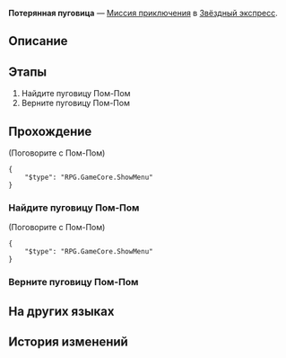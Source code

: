 {{Дополнить|Диалоги.}}
{{Миссия Инфобокс
|id              = 4050011
|Название        = 
|Изображение     = Миссия Освоения Потерянная пуговица.png
|Тип             = Миссия приключения
|События         = 
|Глава           = 
|Условия         = 
|Персонажи       = Первопроходец; Пом-Пом
|СтартЛокация    = Общий вагон
|Мир             = Звёздный экспресс
|Локации         = Общий вагон
|Предыдущая      = 
|Следующая       = 
|Награды         = Разрежённый эфир*2; Feather of Flame*1; Кредиты*8 000
}}
'''Потерянная пуговица''' — [[Миссия приключения]] в [[Звёздный экспресс]].

==Описание==
{{Описание|<!--официальное описание из Перекрёстка судеб-->}}

==Этапы==
# Найдите пуговицу Пом-Пом
# Верните пуговицу Пом-Пом

==Прохождение==
{{Дополнить}}



;(Поговорите с Пом-Пом)
<!--Unknown TalkSentence: 405000000-->
<pre>{
	"$type": "RPG.GameCore.ShowMenu"
}</pre>
{{Диалог Конец}}

===Найдите пуговицу Пом-Пом===
{{Описание миссии|локация=Общий вагон|Пом-Пом потеряла пуговицу. Помогите с поисками.}}
{{Диалог Начало}}


;(Поговорите с Пом-Пом)
<!--Unknown TalkSentence: 405000000-->
<pre>{
	"$type": "RPG.GameCore.ShowMenu"
}</pre>
{{Диалог Конец}}

===Верните пуговицу Пом-Пом===
{{Описание миссии|локация=Общий вагон|Отдайте Пом-Пом найденную пуговицу. Кстати, а с чего бы это пуговице вот так просто отпадать?}}
{{Диалог Начало}}

{{Диалог Конец}}

==На других языках==
{{На других языках
|en   = The Lost Button
|zhs  = 遗失的纽扣
|zht  = 遺失的鈕扣
|ja   = 失くしたボタン
|ko   = 잃어버린 단추
|es   = El botón perdido
|fr   = Le bouton perdu
|ru   = Потерянная пуговица
|th   = กระดุมที่หายไป
|vi   = Chiếc Nút Bị Mất
|de   = Der verlorene Knopf
|id   = Kancing yang Hilang
|pt   = O Botão Perdido
}}

==История изменений==
{{История изменений|2.7}}
